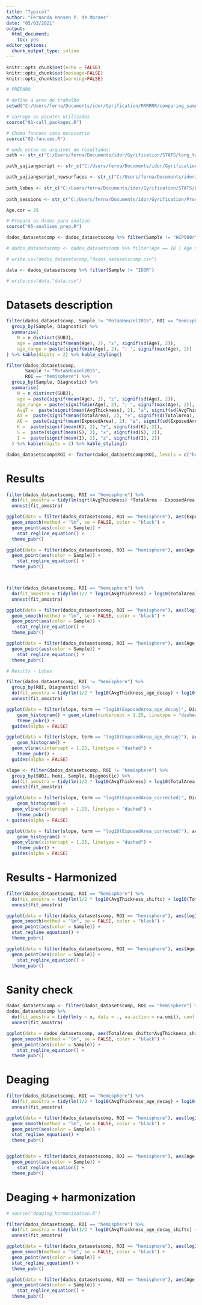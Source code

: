 ```yaml
---
title: "Typical"
author: "Fernanda Hansen P. de Moraes"
date: "05/03/2021"
output: 
  html_document: 
    toc: yes
editor_options: 
  chunk_output_type: inline
---
```


```r
knitr::opts_chunk$set(echo = FALSE)
knitr::opts_chunk$set(message=FALSE)
knitr::opts_chunk$set(warning=FALSE)
```

```r
# PREPARO

# define a area de trabalho
setwd("C:/Users/ferna/Documents/idor/Gyrification/RRRRRR/comparing_samples/") # se no computador

# carrega os pacotes utilizados
source("01-call_packages.R")

# Chama funcoes caso necessário
source("02-funcoes.R")

# onde estao os arquivos de resultados:
path <- str_c("C:/Users/ferna/Documents/idor/Gyrification/STATS/long_tables/")

path_yujiangscript <- str_c("C:/Users/ferna/Documents/idor/Gyrification/STATS/Wang_code_extraction/")

path_yujiangscript_newsurfaces <- str_c("C:/Users/ferna/Documents/idor/Gyrification/STATS/Wang_code_extraction/")
  
path_lobes <- str_c("C:/Users/ferna/Documents/idor/Gyrification/STATS/LobesScaling/")
 
path_sessions <- str_c("C:/Users/ferna/Documents/idor/Gyrification/Processamento_longitudinal/V6/data/")

Age.cor = 25

# Prepara os dados para analise
source("05-analises_prep.R")

dados_datasetscomp <- dados_datasetscomp %>% filter(Sample != "HCP500r")

# dados_datasetscomp <- dados_datasetscomp %>% filter(Age == 18 | Age > 18)

# write.csv(dados_datasetscomp,"dados_datasetscomp.csv")

data <- dados_datasetscomp %>% filter(Sample != "IDOR")

# write.csv(data,"data.csv")


```

# Datasets description

```r
filter(dados_datasetscomp, Sample != "Mota&Houzel2015", ROI == "hemisphere") %>%
  group_by(Sample, Diagnostic) %>%
  summarise(
    N = n_distinct(SUBJ),
    age = paste(signif(mean(Age), 2), "±", signif(sd(Age), 2)),
    age_range = paste(signif(min(Age), 2), "; ", signif(max(Age), 2))
) %>% kable(digits = 2) %>% kable_styling()

filter(dados_datasetscomp,
       Sample != "Mota&Houzel2015",
       ROI == "hemisphere") %>%
  group_by(Sample, Diagnostic) %>%
  summarise(
    N = n_distinct(SUBJ),
    age = paste(signif(mean(Age), 2), "±", signif(sd(Age), 2)),
    age_range = paste(signif(min(Age), 2), "; ", signif(max(Age), 2)),
    AvgT =  paste(signif(mean(AvgThickness), 2), "±", signif(sd(AvgThickness), 2)),
    AT =  paste(signif(mean(TotalArea), 2), "±", signif(sd(TotalArea), 2)),
    AE =  paste(signif(mean(ExposedArea), 2), "±", signif(sd(ExposedArea), 2)),
    K =  paste(signif(mean(K), 2), "±", signif(sd(K), 2)),
    S =  paste(signif(mean(S), 2), "±", signif(sd(S), 2)),
    I =  paste(signif(mean(I), 2), "±", signif(sd(I), 2))
  ) %>% kable(digits = 2) %>% kable_styling()

```

```r
dados_datasetscomp$ROI <- factor(dados_datasetscomp$ROI, levels = c("hemisphere", "F", "O", "P", "T"))
```

# Results
```r

filter(dados_datasetscomp, ROI == "hemisphere") %>%
  do(fit_amostra = tidy(lm(sqrt(AvgThickness) *TotalArea ~ ExposedArea, data = ., na.action = na.omit), conf.int = TRUE, conf.level = 0.95)) %>% 
  unnest(fit_amostra)

ggplot(data = filter(dados_datasetscomp, ROI == "hemisphere"), aes(ExposedArea,sqrt(AvgThickness)*TotalArea)) +
  geom_smooth(method = "lm", se = FALSE, color = "black") +
  geom_point(aes(color = Sample)) +
    stat_regline_equation() +
  theme_pubr()

ggplot(data = filter(dados_datasetscomp, ROI == "hemisphere"), aes(Age, k)) +
  geom_point(aes(color = Sample)) +
    stat_regline_equation() +
  theme_pubr()



filter(dados_datasetscomp, ROI == "hemisphere") %>%
  do(fit_amostra = tidy(lm(1/2 * log10(AvgThickness) + log10(TotalArea) ~ log10(ExposedArea), data = ., na.action = na.omit), conf.int = TRUE, conf.level = 0.95)) %>% 
  unnest(fit_amostra)

ggplot(data = filter(dados_datasetscomp, ROI == "hemisphere"), aes(log10(ExposedArea), 1 / 2 * log10(AvgThickness) + log10(TotalArea))) +
  geom_smooth(method = "lm", se = FALSE, color = "black") +
  geom_point(aes(color = Sample)) +
    stat_regline_equation() +
  theme_pubr()

ggplot(data = filter(dados_datasetscomp, ROI == "hemisphere"), aes(Age, K)) +
  geom_point(aes(color = Sample)) +
    stat_regline_equation() +
  theme_pubr()

```


```r
# Results - Lobes

filter(dados_datasetscomp, ROI != "hemisphere") %>%
  group_by(ROI, Diagnostic) %>%
  do(fit_amostra = tidy(lm(1/2 * log10(AvgThickness_age_decay) + log10(TotalArea_age_decay) ~ log10(ExposedArea_age_decay), data = ., na.action = na.omit), conf.int = TRUE, conf.level = 0.95)) %>% 
  unnest(fit_amostra)

ggplot(data = filter(slope, term == "log10(ExposedArea_age_decay)", Diagnostic == "CTL"), aes(x = estimate, alpha = 0.2)) +
    geom_histogram() + geom_vline(xintercept = 1.25, linetype = "dashed") +
    theme_pubr() +
  guides(alpha = FALSE)

ggplot(data = filter(slope, term == "log10(ExposedArea_age_decay)"), aes(x = estimate, alpha = 0.2, color = Diagnostic, fill = Diagnostic)) +
    geom_histogram() +
  geom_vline(xintercept = 1.25, linetype = "dashed") +
    theme_pubr() +
  guides(alpha = FALSE)
```


```r
slope <- filter(dados_datasetscomp, ROI != "hemisphere") %>%
  group_by(SUBJ, hemi, Sample, Diagnostic) %>%
  do(fit_amostra = tidy(lm(1/2 * log10(AvgThickness) + log10(TotalArea_corrected) ~ log10(ExposedArea_corrected), data = ., na.action = na.omit), conf.int = TRUE, conf.level = 0.95)) %>% 
  unnest(fit_amostra)

ggplot(data = filter(slope, term == "log10(ExposedArea_corrected)", Diagnostic == "CTL"), aes(x = estimate, alpha = 0.2)) +
    geom_histogram() +
  geom_vline(xintercept = 1.25, linetype = "dashed") +
    theme_pubr()
+ guides(alpha = FALSE)

ggplot(data = filter(slope, term == "log10(ExposedArea_corrected)"), aes(x = estimate, alpha = 0.2, color = Diagnostic, fill = Diagnostic)) +
    geom_histogram() +
  geom_vline(xintercept = 1.25, linetype = "dashed") +
    theme_pubr() +
  guides(alpha = FALSE)
```

# Results - Harmonized
```r
filter(dados_datasetscomp, ROI == "hemisphere") %>%
  do(fit_amostra = tidy(lm(1/2 * log10(AvgThickness_shiftc) + log10(TotalArea_shiftc) ~ log10(ExposedArea_shiftc), data = ., na.action = na.omit), conf.int = TRUE, conf.level = 0.95)) %>% 
  unnest(fit_amostra)

ggplot(data = filter(dados_datasetscomp, ROI == "hemisphere"), aes(log10(ExposedArea_shiftc), 1 / 2 * log10(AvgThickness_shiftc) + log10(TotalArea_shiftc))) +
  geom_smooth(method = "lm", se = FALSE, color = "black") +
  geom_point(aes(color = Sample)) +
  stat_regline_equation() +
  theme_pubr() 

ggplot(data = filter(dados_datasetscomp, ROI == "hemisphere"), aes(Age, K_shiftc)) +
  geom_point(aes(color = Sample)) +
    stat_regline_equation() +
  theme_pubr()
```

# Sanity check
```r
dados_datasetscomp <- filter(dados_datasetscomp, ROI == "hemisphere") %>% mutate(x = TotalArea_shiftc*AvgThickness_shiftc^(1/2), y = ExposedArea_shiftc^2) 
dados_datasetscomp %>%
  do(fit_amostra = tidy(lm(y ~ x, data = ., na.action = na.omit), conf.int = TRUE, conf.level = 0.95)) %>% 
  unnest(fit_amostra)

ggplot(data = dados_datasetscomp, aes(TotalArea_shiftc*AvgThickness_shiftc^(1/2), ExposedArea_shiftc^2)) +
  geom_smooth(method = "lm", se = FALSE, color = "black") +
  geom_point(aes(color = Sample)) +
    stat_regline_equation() +
  theme_pubr()
```

# Deaging

```r
filter(dados_datasetscomp, ROI == "hemisphere") %>%
  do(fit_amostra = tidy(lm(1/2 * log10(AvgThickness_age_decay) + log10(TotalArea_age_decay) ~ log10(ExposedArea_age_decay), data = ., na.action = na.omit), conf.int = TRUE, conf.level = 0.95)) %>% 
  unnest(fit_amostra)

ggplot(data = filter(dados_datasetscomp, ROI == "hemisphere"), aes(log10(ExposedArea_age_decay), 1 / 2 * log10(AvgThickness_age_decay) + log10(TotalArea_age_decay))) +
  geom_smooth(method = "lm", se = FALSE, color = "black") +
  geom_point(aes(color = Sample)) +
  stat_regline_equation() +
  theme_pubr() 


ggplot(data = filter(dados_datasetscomp, ROI == "hemisphere"), aes(Age, K_age_decay)) +
  geom_point(aes(color = Sample)) +
    stat_regline_equation() +
  theme_pubr()
```


# Deaging + harmonization

```r
# source("deaging_harmonization.R")
```

```r
filter(dados_datasetscomp, ROI == "hemisphere") %>%
  do(fit_amostra = tidy(lm(1/2 * log10(AvgThickness_age_decay_shiftc) + log10(TotalArea_age_decay_shiftc) ~ log10(ExposedArea_age_decay_shiftc), data = ., na.action = na.omit), conf.int = TRUE, conf.level = 0.95)) %>% 
  unnest(fit_amostra)

ggplot(data = filter(dados_datasetscomp, ROI == "hemisphere"), aes(log10(ExposedArea_age_decay_shiftc), 1 / 2 * log10(AvgThickness_age_decay_shiftc) + log10(TotalArea_age_decay_shiftc))) +
  geom_smooth(method = "lm", se = FALSE, color = "black") +
  geom_point(aes(color = Sample)) +
  stat_regline_equation() +
  theme_pubr() 

ggplot(data = filter(dados_datasetscomp, ROI == "hemisphere"), aes(Age, K_age_decay_shiftc)) +
  geom_point(aes(color = Sample)) +
    stat_regline_equation() +
  theme_pubr()
```

